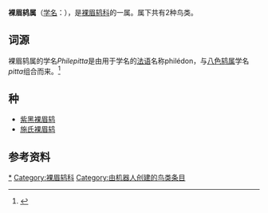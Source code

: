 {{Automatic taxobox
| image = Philepitta castanea 1868.jpg
| image_caption = [[紫黑裸眉鸫|紫黑裸眉鸫]] (''Philepitta castanea'')
| taxon = Philepitta
| authority = [[Isidore_Geoffroy_Saint-Hilaire|I. Geoffroy Saint-Hilaire]], 1838
}}
'''裸眉鸫属'''（[[学名|学名]]：{{lang|la|''Philepitta''}}），是[[裸眉鸫科|裸眉鸫科]]的一属。属下共有2种鸟类。

==词源==
裸眉鸫属的学名''Philepitta''是由用于{{tsl|en|Philemon|吮蜜鸟属}}学名的[[法语|法语]]名称philédon，与[[八色鸫属|八色鸫属]]学名''pitta''组合而来。<ref name = "Jobling">{{cite book | title = The Helm Dictionary of Scientific Names | url = https://archive.org/details/Helm_Dictionary_of_Scientific_Bird_Names_by_James_A._Jobling | first = James A. | last = Jobling | year = 2010 | location = London, UK | publisher = Christopher Helm | isbn = 978-1-4081-2501-4 | page = [https://archive.org/details/Helm_Dictionary_of_Scientific_Bird_Names_by_James_A._Jobling/page/n302 302] }}</ref>

==种==
* [[紫黑裸眉鸫|紫黑裸眉鸫]] {{lang|la|''Philepitta castanea''}}
* [[施氏裸眉鸫|施氏裸眉鸫]] {{lang|la|''Philepitta schlegeli''}}

==参考资料==
{{reflist}}

{{Taxonbar|from=Q568410}}

[[Category:裸眉鸫属|*]]
[[Category:裸眉鸫科|Category:裸眉鸫科]]
[[Category:由机器人创建的鸟类条目|Category:由机器人创建的鸟类条目]]